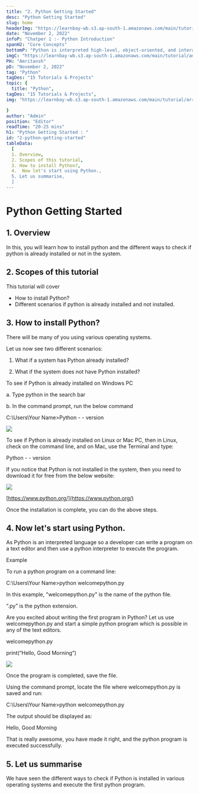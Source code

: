 ```yaml
---
title: "2. Python Getting Started"
desc: "Python Getting Started"
slug: home
headerImg: "https://learnbay-wb.s3.ap-south-1.amazonaws.com/main/tutorial/python.png"
date: "November 2, 2022"
infoP: "Chatper 1 :- Python Introduction"
spanH2: "Core Concepts"
bottomP: "Python is interpreted high-level, object-oriented, and interactive programming language. It is so flexible that it is utilized in all technical fields, namely Artificial Intelligence, Machine learning, Data Science, Scientific Calculation, Web Development, etc. "
imgC: "https://learnbay-wb.s3.ap-south-1.amazonaws.com/main/tutorial/amritansh.png"
PH: "Amritansh"
pD: "November 2, 2022"
tag: "Python"
tagDes: "15 Tutorials & Projects"
topic: {
  title: "Python",
tagDes: "15 Tutorials & Projects",
img: "https://learnbay-wb.s3.ap-south-1.amazonaws.com/main/tutorial/arrow.png"

}
author: "Admin"
position: "Editor"
readTime: "20-25 mins"
h1: "Python Getting Started : "
id: "2-python-getting-started"
tableData:
  [
  1. Overview, 
  2. Scopes of this tutorial,  
  3. How to install Python?,  
  4.  Now let's start using Python.,  
  5. Let us summarise,  
  ]
---
```




# Python Getting Started


## 1. Overview

In this, you will learn how to install python and the different ways to check if python is already installed or not in the system.


## 2. Scopes of this tutorial

This tutorial will cover



* How to install Python?
* Different scenarios if python is already installed and not installed.


## 3. How to install Python?

There will be many of you using various operating systems.

Let us now see two different scenarios:


1. What if a system has Python already installed?


2. What if the system does not have Python installed?

 

To see if Python is already installed on Windows PC


a.	Type python in the search bar


b.	In the command prompt, run the below command

 

C:\Users\Your Name>Python - - version


 <img src="https://learnbay-wb.s3.ap-south-1.amazonaws.com/main/tutorial/python/Picture1.png"></img>


To see if Python is already installed on Linux or Mac PC, then in Linux, check on the command line, and on Mac, use the Terminal and type:
 

Python - - version


If you notice that Python is not installed in the system, then you need to download it for free from the below website:

 

 <img src="https://learnbay-wb.s3.ap-south-1.amazonaws.com/main/tutorial/python/Picture2.png"></img>

[https://www.python.org/](https://www.python.org/)

Once the installation is complete, you can do the above steps.

 


## 4. Now let's start using Python.

As Python is an interpreted language so a developer can write a program on a text editor and then use a python interpreter to execute the program.

 

Example

To run a python program on a command line:

 

C:\Users\Your Name>python welcomepython.py

 

In this example, "welcomepython.py" is the name of the python file.

“.py” is the python extension.

 

Are you excited about writing the first program in Python? Let us use welcomepython.py and start a simple python program which is possible in any of the text editors.

 

welcomepython.py

print(“Hello, Good Morning”)


<img src="https://learnbay-wb.s3.ap-south-1.amazonaws.com/main/tutorial/python/Picture3.png"></img>


Once the program is completed, save the file.

Using the command prompt, locate the file where welcomepython.py is saved and run:

 

C:\Users\Your Name>python welcomepython.py

 

The output should be displayed as:

 

Hello, Good Morning

 

That is really awesome, you have made it right, and the python program is executed successfully.

 


## 5. Let us summarise

We have seen the different ways to check if Python is installed in various operating systems and execute the first python program.




